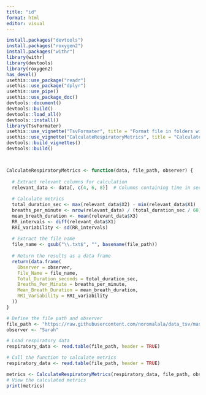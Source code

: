 ```yaml
---
title: "id"
format: html
editor: visual
---
```


```r
install.packages("devtools")
install.packages("roxygen2")
install.packages("withr")
library(withr)
library(devtools)
library(roxygen2)
has_devel()
usethis::use_package("readr")
usethis::use_package("dplyr")
usethis::use_pipe()
usethis::use_package_doc()
devtools::document()
devtools::build()
devtools::load_all()
devtools::install()
library(TsvFormater)
usethis::use_vignette("TsvFormater", title = "Format file in folders with Package TsvFormater")
usethis::use_vignette("CalculateRespiratoryMetrics", title = "Calculate breathing metric with Package TsvFormater")
devtools::build_vignettes()
devtools::build()

```

```         
```

```         
```

```r
CalculateRespiratoryMetrics <- function(data, file_path, observer) {
  
  # Extract relevant columns for calculation
  relevant_data <- data[, c(4, 6, 8)]  # Columns containing time in seconds
  
  # Calculate metrics
  total_duration_sec <- max(relevant_data$X2) - min(relevant_data$X1)
  breaths_per_minute <- nrow(relevant_data) / (total_duration_sec / 60)
  mean_breath_duration <- mean(relevant_data$X3)
  RR_intervals <- diff(relevant_data$X1)
  RRI_variability <- sd(RR_intervals)
  
  # Extract the file name
  file_name <- gsub("\\.txt$", "", basename(file_path))
  
  # Return the results as a data frame
  return(data.frame(
    Observer = observer,
    File_Name = file_name,
    Total_Duration_seconds = total_duration_sec,
    Breaths_Per_Minute = breaths_per_minute,
    Mean_Breath_Duration = mean_breath_duration,
    RRI_Variability = RRI_variability
  ))
}

# Define the file path and observer
file_path <- "https://raw.githubusercontent.com/noromalala/data_tsv/master/Sarah.txt"
observer <- "Sarah"

# Load respiratory data
respiratory_data <- read.table(file_path, header = TRUE)

# Call the function to calculate metrics
respiratory_data <- read.table(file_path, header = TRUE)

metrics <- CalculateRespiratoryMetrics(respiratory_data, file_path, observer)
# View the calculated metrics
print(metrics)

```
